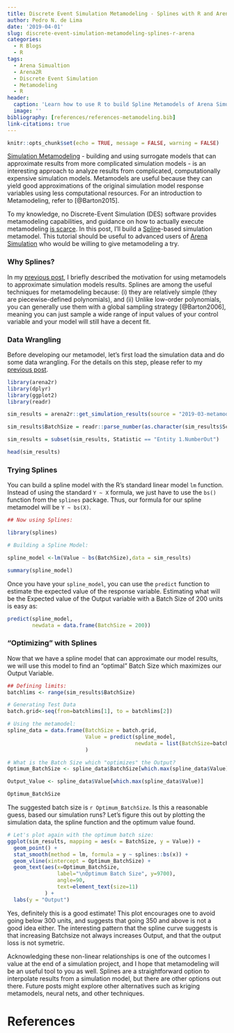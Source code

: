 ```yaml
---
title: Discrete Event Simulation Metamodeling - Splines with R and Arena
author: Pedro N. de Lima
date: '2019-04-01'
slug: discrete-event-simulation-metamodeling-splines-r-arena
categories:
  - R Blogs
  - R
tags:
  - Arena Simualtion
  - Arena2R
  - Discrete Event Simulation
  - Metamodeling
  - R
header:
  caption: 'Learn how to use R to build Spline Metamodels of Arena Simulation Models.'
  image: ''
bibliography: [references/references-metamodeling.bib]
link-citations: true
---
```



```r
knitr::opts_chunk$set(echo = TRUE, message = FALSE, warning = FALSE)
```


[Simulation Metamodeling](https://link.springer.com/referenceworkentry/10.1007%2F978-1-4419-1153-7_957) - building and using surrogate models that can approximate results from more complicated simulation models - is an interesting approach to analyze results from complicated, computationally expensive simulation models. Metamodels are useful because they can yield good approximations of the original simulation model response variables using less computational resources. For an introduction to Metamodeling, refer to [@Barton2015]. 

To my knowledge, no Discrete-Event Simulation (DES) software provides metamodeling capabilities, and guidance on how to actually execute metamodeling [is scarce](https://www.google.com/search?q=discrete+event+simulation+metamodeling&oq=discrete+event+simulation+metamodeling). In this post, I'll build a [Spline](https://en.wikipedia.org/wiki/Spline_(mathematics))-based simulation metamodel. This tutorial should be useful to advanced users of [Arena Simulation](https://www.arenasimulation.com) who would be willing to give metamodeling a try.

### Why Splines?

In my [previous post](post/making-sense-of-models-with-metamodels-low-order-polynomialss-with-arena-and-r/), I briefly described the motivation for using metamodels to approximate simulation models results. Splines are among the useful techniques for metamodeling because: (i) they are relatively simple (they are piecewise-defined polynomials), and (ii) Unlike low-order polynomials, you can generally use them with a global sampling strategy [@Barton2006], meaning you can just sample a wide range of input values of your control variable and your model will still have a decent fit.

### Data Wrangling

Before developing our metamodel, let's first load the simulation data and do some data wrangling. For the details on this step, please refer to my [previous post](post/making-sense-of-models-with-metamodels-low-order-polynomialss-with-arena-and-r/).

```r
library(arena2r)
library(dplyr)
library(ggplot2)
library(readr)

sim_results = arena2r::get_simulation_results(source = "2019-03-metamodeling/")

sim_results$BatchSize = readr::parse_number(as.character(sim_results$Scenario))

sim_results = subset(sim_results, Statistic == "Entity 1.NumberOut")

head(sim_results)

```


### Trying Splines

You can build a spline model with the R's standard linear model `lm` function. Instead of using the standard `Y ~ X` formula, we just have to use the `bs()` function from the `splines` package. Thus, our formula for our spline metamodel will be `Y ~ bs(X)`.

```r
## Now using Splines:

library(splines)

# Building a Spline Model:

spline_model <-lm(Value ~ bs(BatchSize),data = sim_results)

summary(spline_model)

```

Once you have your `spline_model`, you can use the `predict` function to estimate the expected value of the response variable. Estimating what will be the Expected value of the Output variable with a Batch Size of 200 units is easy as:

```r
predict(spline_model, 
        newdata = data.frame(BatchSize = 200))
```

### "Optimizing" with Splines

Now that we have a spline model that can approximate our model results, we will use this model to find an "optimal" Batch Size which maximizes our Output Variable.

```r
## Defining limits:
batchlims <- range(sim_results$BatchSize)

# Generating Test Data
batch.grid<-seq(from=batchlims[1], to = batchlims[2])

# Using the metamodel:
spline_data = data.frame(BatchSize = batch.grid, 
                         Value = predict(spline_model,
                                         newdata = list(BatchSize=batch.grid))
                         )

# What is the Batch Size which "optimizes" the Output?
Optimum_BatchSize <- spline_data$BatchSize[which.max(spline_data$Value)]

Output_Value <- spline_data$Value[which.max(spline_data$Value)]

Optimum_BatchSize

```

The suggested batch size is `r Optimum_BatchSize`. Is this a reasonable guess, based our simulation runs? Let's figure this out by plotting the simulation data, the spline function and the optimum value found.

```r

# Let's plot again with the optimum batch size:
ggplot(sim_results, mapping = aes(x = BatchSize, y = Value)) + 
  geom_point() + 
  stat_smooth(method = lm, formula = y ~ splines::bs(x)) +
  geom_vline(xintercept = Optimum_BatchSize) + 
  geom_text(aes(x=Optimum_BatchSize, 
                label="\nOptimum Batch Size", y=9700), 
                angle=90, 
                text=element_text(size=11)
            ) + 
  labs(y = "Output")


```

Yes, definitely this is a good estimate! This plot encourages one to avoid going below 300 units, and suggests that going 350 and above is not a good idea either. The interesting pattern that the spline curve suggests is that increasing Batchsize not always increases Output, and that the output loss is not symetric. 

Acknowledging these non-linear relationships is one of the outcomes I value at the end of a simulation project, and I hope that metamodeling will be an useful tool to you as well. Splines are a straightforward option to interpolate results from a simulation model, but there are other options out there. Future posts might explore other alternatives such as kriging metamodels, neural nets, and other techniques.


# References


